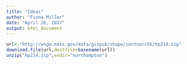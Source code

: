 ```yaml
---
title: "Ideas"
author: "Fiona Miller"
date: "April 26, 2017"
output: html_document
---
```

```r
url<-"http://wsgw.mass.gov/data/gispub/shape/contours5k/hp214.zip"
download.file(url,destfile=basename(url))
unzip("hp214.zip",exdir="northampton")
```

